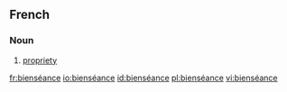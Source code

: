 ==French==
===Noun===
{{fr-noun|f}}

#[[propriety]]

[[fr:bienséance]]
[[io:bienséance]]
[[id:bienséance]]
[[pl:bienséance]]
[[vi:bienséance]]